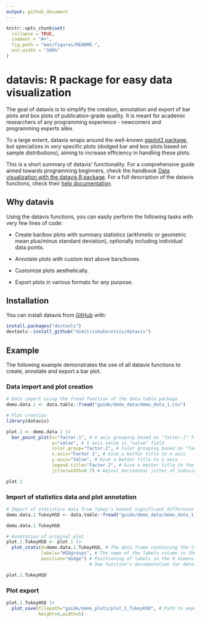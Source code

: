 ```yaml
---
output: github_document
---
```


<!-- README.md is generated from README.Rmd. Please edit that file -->

```r
knitr::opts_chunk$set(
  collapse = TRUE,
  comment = "#>",
  fig.path = "man/figures/README-",
  out.width = "100%"
)
```

# datavis: R package for easy data visualization

<!-- badges: start -->

<!-- badges: end -->

The goal of datavis is to simplify the creation, annotation and export of bar plots and box plots of publication-grade quality. It is meant for academic researchers of any programming experience - newcomers and programming experts alike.

To a large extent, datavis wraps around the well-known [ggplot2 package](https://ggplot2.tidyverse.org/), but specializes in *very* specific plots (dodged bar and box plots based on sample distributions), aiming to increase efficiency in handling these plots.

This is a short summary of datavis' functionality. For a comprehensive guide aimed towards programming beginners, check the handbook [Data visualization with the datavis R package](https://github.com/dimitriskokoretsis/datavis/raw/master/guide/Data-visualization-with-the-datavis-R-package.pdf). For a full description of the datavis functions, check their [help documentation](https://github.com/dimitriskokoretsis/datavis/raw/master/guide/datavis_0.0.1.pdf).

## Why datavis

Using the datavis functions, you can easily perform the following tasks with very few lines of code:

-   Create bar/box plots with summary statistics (arithmetic or geometric mean plus/minus standard deviation), optionally including individual data points.

-   Annotate plots with custom text above bars/boxes.

-   Customize plots aesthetically.

-   Export plots in various formats for any purpose.

## Installation

You can install datavis from [GitHub](https://github.com/) with:

```r
install.packages("devtools")
devtools::install_github("dimitriskokoretsis/datavis")
```

## Example

The following example demonstrates the use of all datavis functions to create, annotate and export a bar plot.

### Data import and plot creation

```r
# Data import using the fread function of the data.table package
demo.data.1 <- data.table::fread("guide/demo_data/demo_data_1.csv")

# Plot creation
library(datavis)

plot.1 <- demo.data.1 |>
  bar_point_plot(x="factor.1", # X axis grouping based on "factor.1" field
                 y="value", # Y axis value is "value" field
                 color.group="factor.2", # Color grouping based on "factor.2" field
                 x.axis="Factor 1", # Give a better title to x axis
                 y.axis="Value", # Give a better title to y axis
                 legend.title="Factor 2", # Give a better title to the legend
                 jitterwidth=0.7) # Adjust horizontal jitter of individual data points

plot.1
```

### Import of statistics data and plot annotation

```r
# Import of statistics data from Tukey's honest significant difference (HSD) test
demo.data.1.TukeyHSD <- data.table::fread("guide/demo_data/demo_data_1_TukeyHSD.csv")

demo.data.1.TukeyHSD
```

```r
# Annotation of original plot
plot.1.TukeyHSD <- plot.1 |>
  plot_stats(d=demo.data.1.TukeyHSD, # The data.frame containing the labels to be plotted.
             labels="HSDgroups", # The name of the labels column in the supplied data.frame.
             position="dodge") # Positioning of labels in the X dimension.
                               # See function's documentation for details.

plot.1.TukeyHSD
```

### Plot export

```r
plot.1.TukeyHSD |>
  plot_save(filepath="guide/demo_plots/plot_1_TukeyHSD", # Path to export files
            height=4,width=5)
```
